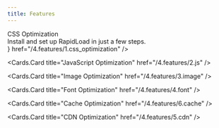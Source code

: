 ```yaml
---
title: Features
---
```



<style jsx global>{`
  
  .cards-container{
    display: flex;
    flex-direction: column;
  }

  .card-body .card-title{
    font-size: 18px;
    line-height: 1.2;
    font-weight: 600;
  }

  .card-body .card-description{
    font-size: 14px;
    line-height: 1.2;
    font-weight: 400;
    margin-top: 10px;
  }

`}</style>
 
<Cards className="cards-container">
  <Cards.Card
    title={
      <div className="card-body">
         <div className="card-title">
          CSS Optimization
        </div>
        <div className="card-description">
          Install and set up RapidLoad in just a few steps.
        </div>
      </div>
    }
    href="/4.features/1.css_optimization"
  />

  <Cards.Card
    title="JavaScript Optimization"
    href="/4.features/2.js"
  />

  <Cards.Card
    title="Image Optimization"
    href="/4.features/3.image"
  />

  <Cards.Card
    title="Font Optimization"
    href="/4.features/4.font"
  />

  <Cards.Card
    title="Cache Optimization"
    href="/4.features/6.cache"
  />

  <Cards.Card
    title="CDN Optimization"
    href="/4.features/5.cdn"
  />

</Cards>